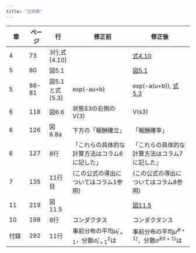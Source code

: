 ```yaml
---
title: "正誤表"
---
```


|章  |ページ  |行  |　修正前 | 修正後|
|-|-|-|---|---|
|4  |73 | 3行,式[4.10] | |[式4.10](fig/equation4.10_correction.pdf)|
|5  |80 |図5.1 ||[図5.1](fig/Fig5_1_d_correction.tif)|
|5  |88-81 |図5.1と式[5.3] |exp(-au+b)|exp(-a(u+b)), [式5.3](fig/equation5.3_correction.pdf)|
|6  |118|図6.6 |状態S3の右側のV(3)|V(s3)|
|6 |126| 図6.8a| 下方の「報酬確立」|「報酬確率」|
|6 |127| 8行| 「これらの具体的な計算方法はコラム6に記した」|「これらの具体的な計算方法はコラム7に記した」|
|7| 135 | 11行目| (この公式の導出についてはコラム1参照) | (この公式の導出についてはコラム8参照)|
|11| 219|図11.5| |[図11.5](fig/Figure11-5_corrected.tif)|
|10 | 198 | 8行 | コンダクタス | コンダクタンス|
|付録|292|11行|事前分布の平均$\hat{\mu}_{t+1}$，分散$\hat{\sigma}^2_{t+1}$は|事前分布の平均$\hat{\mu}^{(t+1)}$，分散$\hat{\sigma}^{2(t+1)}$は|




